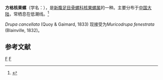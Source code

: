 {{Speciesbox
| taxon = Drupa cancellata
| binomial_authority = Quoy et Gaimard, 1833
}}
'''方格核果螺'''（学名：''{{lang|la|Drupa cancellata}}''），是[[新腹足目|新腹足目]][[骨螺科|骨螺科]][[核果螺属|核果螺属]]的一种。主要分布于[[中国大陆|中国大陆]]，常栖息在低潮线。<ref>{{cite web|url=http://shell.sinica.edu.tw/chinese/shellbase_detail.php?science_no=5831|title=国际贝库：方格核果螺|publisher=台湾贝类资料库|accessdate=2009-08-11|archive-date=2016-03-04|archive-url=https://web.archive.org/web/20160304204908/http://shell.sinica.edu.tw/chinese/shellbase_detail.php?science_no=5831|dead-url=no}}</ref>

''Drupa cancellata'' (Quoy & Gaimard, 1833) 现接受为''Muricodrupa fenestrata'' (Blainville, 1832)。

== 参考文献 ==
{{reflist}}
{{taxonbar}}
[[Category:_1833年描述的动物|F]]
[[Category:岩螺属|F]]